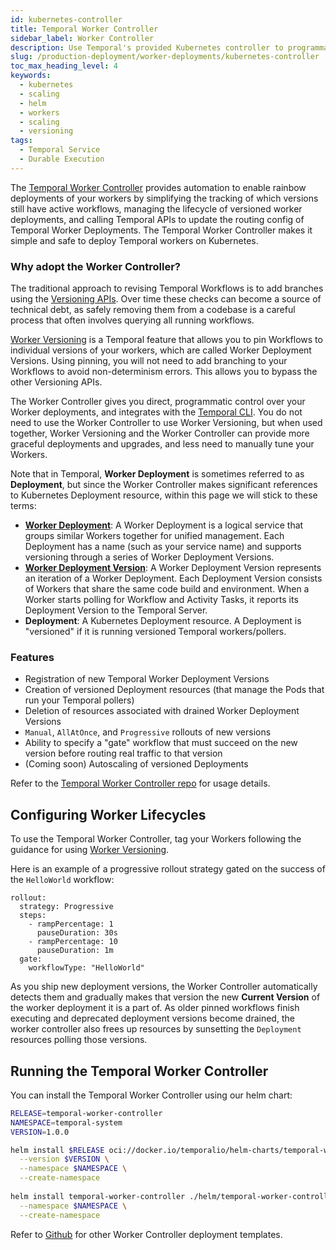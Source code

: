 ```yaml
---
id: kubernetes-controller
title: Temporal Worker Controller
sidebar_label: Worker Controller
description: Use Temporal's provided Kubernetes controller to programmatically scale your Worker deployments.
slug: /production-deployment/worker-deployments/kubernetes-controller
toc_max_heading_level: 4
keywords:
  - kubernetes
  - scaling
  - helm
  - workers
  - scaling
  - versioning
tags:
  - Temporal Service
  - Durable Execution
---
```


The [Temporal Worker Controller](https://github.com/temporalio/temporal-worker-controller) provides automation to enable rainbow deployments of your workers by simplifying the tracking of which versions still have active workflows, managing the lifecycle of versioned worker deployments, and calling Temporal APIs to update the routing config of Temporal Worker Deployments.
The Temporal Worker Controller makes it simple and safe to deploy Temporal workers on Kubernetes.

### Why adopt the Worker Controller?

The traditional approach to revising Temporal Workflows is to add branches using the [Versioning APIs](/workflow-definition#workflow-versioning).
Over time these checks can become a source of technical debt, as safely removing them from a codebase is a careful process that often involves querying all running workflows.

[Worker Versioning](/production-deployment/worker-deployments/worker-versioning) is a Temporal feature that allows you to pin Workflows to individual versions of your workers, which are called Worker Deployment Versions.
Using pinning, you will not need to add branching to your Workflows to avoid non-determinism errors.
This allows you to bypass the other Versioning APIs.

The Worker Controller gives you direct, programmatic control over your Worker deployments, and integrates with the [Temporal CLI](/production-deployment/worker-deployments/worker-versioning#rolling-out-changes-with-the-cli).
You do not need to use the Worker Controller to use Worker Versioning, but when used together, Worker Versioning and the Worker Controller can provide more graceful deployments and upgrades, and less need to manually tune your Workers.

Note that in Temporal, **Worker Deployment** is sometimes referred to as **Deployment**, but since the Worker Controller makes significant references to Kubernetes Deployment resource, within this page we will stick to these terms:

- [**Worker Deployment**](/worker-versioning#deployments): A Worker Deployment is a logical service that groups similar Workers together for unified management. Each Deployment has a name (such as your service name) and supports versioning through a series of Worker Deployment Versions.
- [**Worker Deployment Version**](/worker-versioning#deployment-versions): A Worker Deployment Version represents an iteration of a Worker Deployment. Each Deployment Version consists of Workers that share the same code build and environment. When a Worker starts polling for Workflow and Activity Tasks, it reports its Deployment Version to the Temporal Server.
- **Deployment**: A Kubernetes Deployment resource. A Deployment is "versioned" if it is running versioned Temporal workers/pollers.

### Features

- Registration of new Temporal Worker Deployment Versions
- Creation of versioned Deployment resources (that manage the Pods that run your Temporal pollers)
- Deletion of resources associated with drained Worker Deployment Versions
- `Manual`, `AllAtOnce`, and `Progressive` rollouts of new versions
- Ability to specify a "gate" workflow that must succeed on the new version before routing real traffic to that version
- (Coming soon) Autoscaling of versioned Deployments

Refer to the [Temporal Worker Controller repo](https://github.com/temporalio/temporal-worker-controller/) for usage details.

## Configuring Worker Lifecycles

To use the Temporal Worker Controller, tag your Workers following the guidance for using [Worker Versioning](/production-deployment/worker-deployments/worker-versioning).

Here is an example of a progressive rollout strategy gated on the success of the `HelloWorld` workflow:

```
rollout:
  strategy: Progressive
  steps:
    - rampPercentage: 1
      pauseDuration: 30s
    - rampPercentage: 10
      pauseDuration: 1m
  gate:
    workflowType: "HelloWorld"
```

As you ship new deployment versions, the Worker Controller automatically detects them and gradually makes that version the new **Current Version** of the worker deployment it is a part of.
As older pinned workflows finish executing and deprecated deployment versions become drained, the worker controller also frees up resources by sunsetting the `Deployment` resources polling those versions.

## Running the Temporal Worker Controller

You can install the Temporal Worker Controller using our helm chart:

```bash
RELEASE=temporal-worker-controller
NAMESPACE=temporal-system
VERSION=1.0.0

helm install $RELEASE oci://docker.io/temporalio/helm-charts/temporal-worker-controller \
  --version $VERSION \
  --namespace $NAMESPACE \
  --create-namespace
  
helm install temporal-worker-controller ./helm/temporal-worker-controller \
  --namespace $NAMESPACE \
  --create-namespace 
```

Refer to [Github](https://github.com/temporalio/temporal-worker-controller/tree/main/helm/temporal-worker-controller/templates) for other Worker Controller deployment templates.
